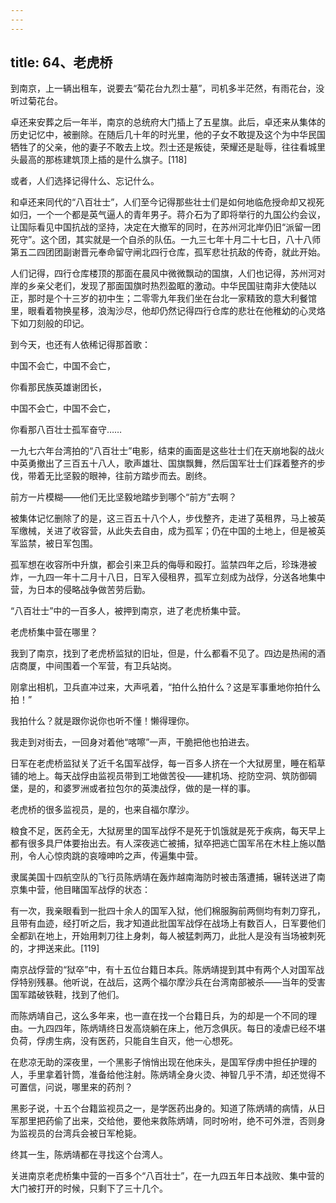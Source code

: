 ```yaml
---
---
---
```

title: 64、老虎桥
---




到南京，上一辆出租车，说要去“菊花台九烈士墓”，司机多半茫然，有雨花台，没听过菊花台。

卓还来安葬之后一年半，南京的总统府大门插上了五星旗。此后，卓还来从集体的历史记忆中，被删除。在随后几十年的时光里，他的子女不敢提及这个为中华民国牺牲了的父亲，他的妻子不敢去上坟。烈士还是叛徒，荣耀还是耻辱，往往看城里头最高的那栋建筑顶上插的是什么旗子。[118]

或者，人们选择记得什么、忘记什么。

和卓还来同代的“八百壮士”，人们至今记得那些壮士们是如何地临危授命却又视死如归，一个一个都是英气逼人的青年男子。蒋介石为了即将举行的九国公约会议，让国际看见中国抗战的坚持，决定在大撤军的同时，在苏州河北岸仍旧“派留一团死守”。这个团，其实就是一个自杀的队伍。一九三七年十月二十七日，八十八师第五二四团团副谢晋元奉命留守闸北四行仓库，孤军悲壮抗敌的传奇，就此开始。

人们记得，四行仓库楼顶的那面在晨风中微微飘动的国旗，人们也记得，苏州河对岸的乡亲父老们，发现了那面国旗时热烈盈眶的激动。中华民国驻南非大使陆以正，那时是个十三岁的初中生；二零零九年我们坐在台北一家精致的意大利餐馆里，眼看着物换星移，浪淘沙尽，他却仍然记得四行仓库的悲壮在他稚幼的心灵烙下如刀刻般的印记。

到今天，也还有人依稀记得那首歌：

中国不会亡，中国不会亡，

你看那民族英雄谢团长，

中国不会亡，中国不会亡，

你看那八百壮士孤军奋守……

一九七六年台湾拍的“八百壮士”电影，结束的画面是这些壮士们在天崩地裂的战火中英勇撤出了三百五十八人，歌声雄壮、国旗飘舞，然后国军壮士们踩着整齐的步伐，带着无比坚毅的眼神，往前方踏步而去。剧终。

前方一片模糊——他们无比坚毅地踏步到哪个“前方”去啊？

被集体记忆删除了的是，这三百五十八个人，步伐整齐，走进了英租界，马上被英军缴械，关进了收容营，从此失去自由，成为孤军；仍在中国的土地上，但是被英军监禁，被日军包围。

孤军想在收容所中升旗，都会引来卫兵的侮辱和殴打。监禁四年之后，珍珠港被炸，一九四一年十二月十八日，日军入侵租界，孤军立刻成为战俘，分送各地集中营，为日本的侵略战争做苦劳后勤。

“八百壮士”中的一百多人，被押到南京，进了老虎桥集中营。

老虎桥集中营在哪里？

我到了南京，找到了老虎桥监狱的旧址，但是，什么都看不见了。四边是热闹的酒店商厦，中间围着一个军营，有卫兵站岗。

刚拿出相机，卫兵直冲过来，大声吼着，“拍什么拍什么？这是军事重地你拍什么拍！”

我拍什么？就是跟你说你也听不懂！懒得理你。

我走到对街去，一回身对着他“喀嚓”一声，干脆把他也拍进去。

日军在老虎桥监狱关了近千名国军战俘，每一百多人挤在一个大狱房里，睡在稻草铺的地上。每天战俘由监视员带到工地做苦役——建机场、挖防空洞、筑防御碉堡，是的，和婆罗洲或者拉包尔的英澳战俘，做的是一样的事。

老虎桥的很多监视员，是的，也来自福尔摩沙。

粮食不足，医药全无，大狱房里的国军战俘不是死于饥饿就是死于疾病，每天早上都有很多具尸体要抬出去。有人深夜逃亡被捕，狱卒把逃亡国军吊在木柱上施以酷刑，令人心惊肉跳的哀嚎呻吟之声，传遍集中营。

隶属美国十四航空队的飞行员陈炳靖在轰炸越南海防时被击落遭捕，辗转送进了南京集中营，他目睹国军战俘的状态：

有一次，我亲眼看到一批四十余人的国军入狱，他们棉服胸前两侧均有刺刀穿孔，且带有血迹，经打听之后，我才知道此批国军战俘在战场上有数百人，日军要他们全都趴在地上，开始用刺刀往上身刺，每人被猛刺两刀，此批人是没有当场被刺死的，才押送来此。[119]

南京战俘营的“狱卒”中，有十五位台籍日本兵。陈炳靖提到其中有两个人对国军战俘特别残暴。他听说，在战后，这两个福尔摩沙兵在台湾南部被杀——当年的受害国军踏破铁鞋，找到了他们。

而陈炳靖自己，这么多年来，也一直在找一个台籍日兵，为的却是一个不同的理由。一九四四年，陈炳靖终日发高烧躺在床上，他万念俱灰。每日的凌虐已经不堪负荷，俘虏生病，没有医药，只能自生自灭，他一心想死。

在悲凉无助的深夜里，一个黑影子悄悄出现在他床头，是国军俘虏中担任护理的人，手里拿着针筒，准备给他注射。陈炳靖全身火烫、神智几乎不清，却还觉得不可置信，问说，哪里来的药剂？

黑影子说，十五个台籍监视员之一，是学医药出身的。知道了陈炳靖的病情，从日军那里把药偷了出来，交给他，要他来救陈炳靖，同时吩咐，绝不可外泄，否则身为监视员的台湾兵会被日军枪毙。

终其一生，陈炳靖都在寻找这个台湾人。

关进南京老虎桥集中营的一百多个“八百壮士”，在一九四五年日本战败、集中营的大门被打开的时候，只剩下了三十几个。